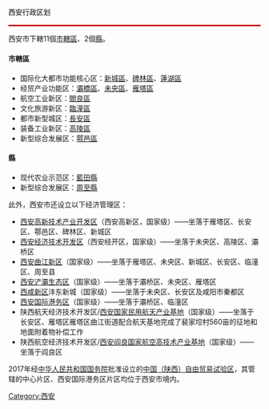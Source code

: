 <div style="border-bottom: 3px solid #C91010;  padding: 0.5em 0 0.17em 0em;  color: #000000; background-color: transparent;"><p style="margin: 0 0 0; font-size: 150%; font-weight: bold; line-height: 1.5;" align="center">西安行政区划</p>
</div>
{{main|西安行政区划}}
西安市下轄11個[[市轄區|市轄區]]、2個[[县_(中华人民共和国)|縣]]。

==== 市轄區 ====
* 国际化大都市功能核心区：[[新城區_(西安市)|新城區]]、[[碑林區|碑林區]]、[[蓮湖區|蓮湖區]]
* 经贸产业功能区：[[灞橋區|灞橋區]]、[[未央區|未央區]]、[[雁塔區|雁塔區]]
* 航空工业新区：[[閻良區|閻良區]]
* 文化旅游新区：[[臨潼區|臨潼區]]
* 都市新型城区：[[長安區_(西安市)|長安區]]
* 装备工业新区：[[高陵區|高陵區]]
* 新型综合发展区：[[鄠邑區|鄠邑區]]

==== 縣 ====
* 现代农业示范区：[[藍田縣|藍田縣]]
* 新型综合发展区：[[周至縣|周至縣]]

此外，西安市还设立以下经济管理区：
* [[西安高新技术产业开发区|西安高新技术产业开发区]]（西安高新区，国家级）——坐落于雁塔区、长安区、鄠邑区、碑林区、新城区
* [[西安经济技术开发区|西安经济技术开发区]]（西安经开区，国家级）——坐落于未央区、高陵区、灞桥区
* [[西安曲江新区|西安曲江新区]]（国家级）——坐落于雁塔区、未央区、新城区、长安区、临潼区、周至县
* [[西安浐灞生态区|西安浐灞生态区]]（国家级）——坐落于灞桥区、未央区、雁塔区
* [[西咸新区|西咸新区]]沣东新城（国家级）——坐落于未央区、长安区及咸阳市秦都区
* [[西安国际港务区|西安国际港务区]]（国家级）——坐落于灞桥区、临潼区
* 陕西航天经济技术开发区/[[西安国家民用航天产业基地|西安国家民用航天产业基地]]（国家级）——坐落于长安区、雁塔区<ref>雁塔区曲江街道配合航天基地完成了裴家埪村560亩的征地和地面附着物补偿工作
* 陕西航空经济技术开发区/[[西安阎良国家航空高技术产业基地|西安阎良国家航空高技术产业基地]]（国家级）——坐落于阎良区

2017年经[[中华人民共和国国务院|中华人民共和国国务院]]批准设立的[[中国（陕西）自由贸易试验区|中国（陕西）自由贸易试验区]]，其管辖的中心片区、西安国际港务区片区均位于西安市境内。

{{西安市行政区划图}}

[[Category:西安|Category:西安]]